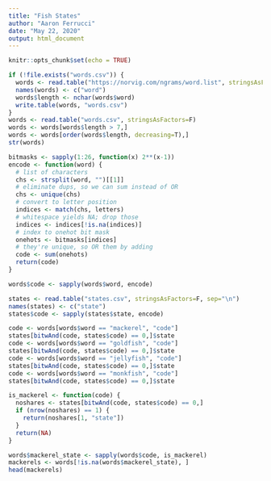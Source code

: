 ```yaml
---
title: "Fish States"
author: "Aaron Ferrucci"
date: "May 22, 2020"
output: html_document
---
```


```r
knitr::opts_chunk$set(echo = TRUE)
```

```r
if (!file.exists("words.csv")) {
  words <- read.table("https://norvig.com/ngrams/word.list", stringsAsFactors = F)
  names(words) <- c("word")
  words$length <- nchar(words$word)
  write.table(words, "words.csv")
}
words <- read.table("words.csv", stringsAsFactors=F)
words <- words[words$length > 7,]
words <- words[order(words$length, decreasing=T),]
str(words)
```

```r
bitmasks <- sapply(1:26, function(x) 2**(x-1))
encode <- function(word) {
  # list of characters
  chs <- strsplit(word, "")[[1]]
  # eliminate dups, so we can sum instead of OR
  chs <- unique(chs)
  # convert to letter position
  indices <- match(chs, letters)
  # whitespace yields NA; drop those
  indices <- indices[!is.na(indices)]
  # index to onehot bit mask
  onehots <- bitmasks[indices]
  # they're unique, so OR them by adding
  code <- sum(onehots)
  return(code)
} 
```

```r
words$code <- sapply(words$word, encode)
```

```r
states <- read.table("states.csv", stringsAsFactors=F, sep="\n")
names(states) <- c("state")
states$code <- sapply(states$state, encode)
```

```r
code <- words[words$word == "mackerel", "code"]
states[bitwAnd(code, states$code) == 0,]$state
code <- words[words$word == "goldfish", "code"]
states[bitwAnd(code, states$code) == 0,]$state
code <- words[words$word == "jellyfish", "code"]
states[bitwAnd(code, states$code) == 0,]$state
code <- words[words$word == "monkfish", "code"]
states[bitwAnd(code, states$code) == 0,]$state

```

```r
is_mackerel <- function(code) {
  noshares <- states[bitwAnd(code, states$code) == 0,]
  if (nrow(noshares) == 1) {
    return(noshares[1, "state"])
  }
  return(NA)
}
```
```r
words$mackerel_state <- sapply(words$code, is_mackerel)
mackerels <- words[!is.na(words$mackerel_state), ]
head(mackerels)

```

